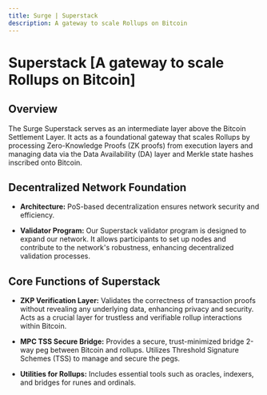 ```yaml
---
title: Surge | Superstack
description: A gateway to scale Rollups on Bitcoin
---
```



# Superstack [A gateway to scale Rollups on Bitcoin]

## Overview

The Surge Superstack serves as an intermediate layer above the Bitcoin Settlement Layer. It acts as a foundational gateway that scales Rollups by processing Zero-Knowledge Proofs (ZK proofs) from execution layers and managing data via the Data Availability (DA) layer and Merkle state hashes inscribed onto Bitcoin.

## Decentralized Network Foundation

- **Architecture:** PoS-based decentralization ensures network security and efficiency.

- **Validator Program:** Our Superstack validator program is designed to expand our network. It allows participants to set up nodes and contribute to the network's robustness, enhancing decentralized validation processes.

## Core Functions of Superstack

- **ZKP Verification Layer:** Validates the correctness of transaction proofs without revealing any underlying data, enhancing privacy and security. Acts as a crucial layer for trustless and verifiable rollup interactions within Bitcoin.

- **MPC TSS Secure Bridge:** Provides a secure, trust-minimized bridge 2-way peg between Bitcoin and rollups. Utilizes Threshold Signature Schemes (TSS) to manage and secure the pegs.

- **Utilities for Rollups:** Includes essential tools such as oracles, indexers, and bridges for runes and ordinals.

<ZoomImage
  src="/assets/superstack-core-functions.png"
  alt="superstack core functions"
/>
